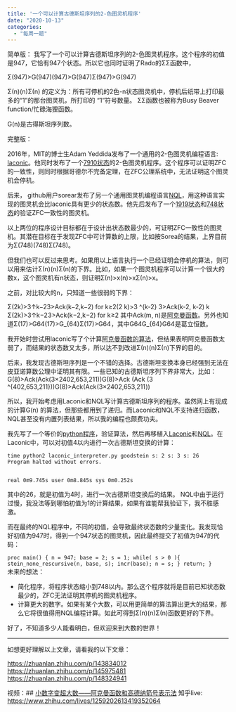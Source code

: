 ```yaml
---
title: '一个可以计算古德斯坦序列的2-色图灵机程序'
date: "2020-10-13"
categories:
  - "每周一题"
---
```


简单版：
我写了一个可以计算古德斯坦序列的2-色图灵机程序。这个程序的初值是947，它恰有947个状态。所以它也同时证明了Rado的<span class="katex--inline"><span class="katex"><span class="katex-mathml">Σ\Sigma</span><span class="katex-html" aria-hidden="true"><span class="base"><span class="mord">Σ</span></span></span></span></span>函数中，

<span class="katex--inline"><span class="katex"><span class="katex-mathml">Σ(947)>G(947)\Sigma(947)>G(947)</span><span class="katex-html" aria-hidden="true"><span class="base"><span class="mord">Σ</span><span class="mopen">(</span><span class="mord">9</span><span class="mord">4</span><span class="mord">7</span><span class="mclose">)</span><span class="mrel">></span></span><span class="base"><span class="mord mathdefault">G</span><span class="mopen">(</span><span class="mord">9</span><span class="mord">4</span><span class="mord">7</span><span class="mclose">)</span></span></span></span></span>

<span class="katex--inline"><span class="katex"><span class="katex-mathml">Σ(n)\Sigma(n)</span><span class="katex-html" aria-hidden="true"><span class="base"><span class="mord">Σ</span><span class="mopen">(</span><span class="mord mathdefault">n</span><span class="mclose">)</span></span></span></span></span> 的定义为：所有可停机的2色-n状态图灵机中，停机后纸带上打印最多的“1”的那台图灵机，所打印的 "1"符号数量。 <span class="katex--inline"><span class="katex"><span class="katex-mathml">Σ\Sigma</span><span class="katex-html" aria-hidden="true"><span class="base"><span class="mord">Σ</span></span></span></span></span>函数也被称为Busy Beaver function/忙碌海狸函数。

G(n)是古得斯坦序列数。

完整版：

2016年，MIT的博士生Adam Yeddida发布了一个通用的2-色图灵机编程语言: <a href="https://github.com/adamyedidia/parsimony">laconic</a>。他同时发布了一个<a href="https://github.com/adamyedidia/parsimony/blob/master/src/laconic/laconic_files/friedman.lac">7910状态</a>的2-色图灵机程序。这个程序可以证明ZFC的一致性，则同时根据哥德尔不完备定理，在ZFC公理系统中，无法证明这个图灵机会停机。

后来， github用户sorear发布了另一个通用图灵机编程语言<a href="https://github.com/sorear/metamath-turing-machines">NQL</a>，用这种语言实现的图灵机会比laconic具有更少的状态数。他先后发布了一个<a href="https://github.com/sorear/metamath-turing-machines/blob/master/sample_out/zf.tm">1919状态</a>和<a href="https://github.com/sorear/metamath-turing-machines/blob/master/sample_out/zf2.tm">748状态</a>的验证ZFC一致性的图灵机。

以上两位的程序设计目标都在于设计出状态数最少的，可证明ZFC一致性的图灵机。其潜在目标在于发现ZFC中可计算数的上限，比如按Sorea的结果，上界目前为<span class="katex--inline"><span class="katex"><span class="katex-mathml">Σ(748)\Sigma(748)</span><span class="katex-html" aria-hidden="true"><span class="base"><span class="mord">Σ</span><span class="mopen">(</span><span class="mord">7</span><span class="mord">4</span><span class="mord">8</span><span class="mclose">)</span></span></span></span></span>。

但我们也可以反过来思考。如果用以上语言执行一个已经证明会停机的算法，则可以用来估计<span class="katex--inline"><span class="katex"><span class="katex-mathml">Σ(n)\Sigma(n)</span><span class="katex-html" aria-hidden="true"><span class="base"><span class="mord">Σ</span><span class="mopen">(</span><span class="mord mathdefault">n</span><span class="mclose">)</span></span></span></span></span>的下界。比如，如果一个图灵机程序可以计算一个很大的数x，这个图灵机有n状态，则证明<span class="katex--inline"><span class="katex"><span class="katex-mathml">Σ(n)>x\Sigma(n)>x</span><span class="katex-html" aria-hidden="true"><span class="base"><span class="mord">Σ</span><span class="mopen">(</span><span class="mord mathdefault">n</span><span class="mclose">)</span><span class="mrel">></span></span><span class="base"><span class="mord mathdefault">x</span></span></span></span></span>。

之前，对比较大的n，只知道一些很弱的下界：

<span class="katex--inline"><span class="katex"><span class="katex-mathml">Σ(2k)>3↑k−23>Ack(k−2,k−2) for k≥2\Sigma(2 k)>3 \uparrow^{k-2} 3>Ack(k-2, k-2) \quad \text { for } k \geq 2</span><span class="katex-html" aria-hidden="true"><span class="base"><span class="mord">Σ</span><span class="mopen">(</span><span class="mord">2</span><span class="mord mathdefault" style="margin-right:.03148em;">k</span><span class="mclose">)</span><span class="mrel">></span></span><span class="base"><span class="mord">3</span><span class="mrel"><span class="mrel">↑</span><span class="msupsub"><span class="vlist-t"><span class="vlist-r"><span class="vlist" style="height:.849108em;"><span class="" style="top:-3.063em;margin-right:.05em;"><span class="sizing reset-size6 size3 mtight"><span class="mord mtight"><span class="mord mathdefault mtight" style="margin-right:.03148em;">k</span><span class="mbin mtight">−</span><span class="mord mtight">2</span></span></span></span></span></span></span></span></span></span><span class="base"><span class="mord">3</span><span class="mrel">></span></span><span class="base"><span class="mord mathdefault">A</span><span class="mord mathdefault">c</span><span class="mord mathdefault" style="margin-right:.03148em;">k</span><span class="mopen">(</span><span class="mord mathdefault" style="margin-right:.03148em;">k</span><span class="mbin">−</span></span><span class="base"><span class="mord">2</span><span class="mpunct">,</span><span class="mord mathdefault" style="margin-right:.03148em;">k</span><span class="mbin">−</span></span><span class="base"><span class="mord">2</span><span class="mclose">)</span><span class="mord text"><span class="mord"> for </span></span><span class="mord mathdefault" style="margin-right:.03148em;">k</span><span class="mrel">≥</span></span><span class="base"><span class="mord">2</span></span></span></span></span>
其中Ack(m, n)是<a href="https://www.zhihu.com/zvideo/1273790864729096192">阿克曼函数</a>。另外也知道<span class="katex--inline"><span class="katex"><span class="katex-mathml">Σ(17)>G64\Sigma(17)>G_{64}</span><span class="katex-html" aria-hidden="true"><span class="base"><span class="mord">Σ</span><span class="mopen">(</span><span class="mord">1</span><span class="mord">7</span><span class="mclose">)</span><span class="mrel">></span></span><span class="base"><span class="mord"><span class="mord mathdefault">G</span><span class="msupsub"><span class="vlist-t vlist-t2"><span class="vlist-r"><span class="vlist" style="height:.301108em;"><span class="" style="top:-2.55em;margin-left:0;margin-right:.05em;"><span class="sizing reset-size6 size3 mtight"><span class="mord mtight"><span class="mord mtight">6</span><span class="mord mtight">4</span></span></span></span></span><span class="vlist-s">​</span></span></span></span></span></span></span></span></span>，其中<span class="katex--inline"><span class="katex"><span class="katex-mathml">G64G_{64}</span><span class="katex-html" aria-hidden="true"><span class="base"><span class="mord"><span class="mord mathdefault">G</span><span class="msupsub"><span class="vlist-t vlist-t2"><span class="vlist-r"><span class="vlist" style="height:.301108em;"><span class="" style="top:-2.55em;margin-left:0;margin-right:.05em;"><span class="sizing reset-size6 size3 mtight"><span class="mord mtight"><span class="mord mtight">6</span><span class="mord mtight">4</span></span></span></span></span><span class="vlist-s">​</span></span></span></span></span></span></span></span></span>是葛立恒数。

我开始时尝试用laconic写了个计算<a href="https://github.com/YouhuaLi/metamath-turing-machines/blob/master/ackermann.nql">阿克曼函数的算法</a>，但结果表明阿克曼函数太弱了，而结果的状态数又太多，所以达不到改进<span class="katex--inline"><span class="katex"><span class="katex-mathml">Σ(n)\Sigma(n)</span><span class="katex-html" aria-hidden="true"><span class="base"><span class="mord">Σ</span><span class="mopen">(</span><span class="mord mathdefault">n</span><span class="mclose">)</span></span></span></span></span>下界的目的。

后来，我发现古德斯坦序列是一个不错的选择。古德斯坦变换本身已经强到无法在皮亚诺算数公理中证明其有限。一些已知的古德斯坦序列下界非常大，比如：
<span class="katex--inline"><span class="katex"><span class="katex-mathml">G(8)>Ack(Ack(3×2402,653,211))G(8)>Ack (Ack (3 \times 2^{402,653,211}))</span><span class="katex-html" aria-hidden="true"><span class="base"><span class="mord mathdefault">G</span><span class="mopen">(</span><span class="mord">8</span><span class="mclose">)</span><span class="mrel">></span></span><span class="base"><span class="mord mathdefault">A</span><span class="mord mathdefault">c</span><span class="mord mathdefault" style="margin-right:.03148em;">k</span><span class="mopen">(</span><span class="mord mathdefault">A</span><span class="mord mathdefault">c</span><span class="mord mathdefault" style="margin-right:.03148em;">k</span><span class="mopen">(</span><span class="mord">3</span><span class="mbin">×</span></span><span class="base"><span class="mord"><span class="mord">2</span><span class="msupsub"><span class="vlist-t"><span class="vlist-r"><span class="vlist" style="height:.814108em;"><span class="" style="top:-3.063em;margin-right:.05em;"><span class="sizing reset-size6 size3 mtight"><span class="mord mtight"><span class="mord mtight">4</span><span class="mord mtight">0</span><span class="mord mtight">2</span><span class="mpunct mtight">,</span><span class="mord mtight">6</span><span class="mord mtight">5</span><span class="mord mtight">3</span><span class="mpunct mtight">,</span><span class="mord mtight">2</span><span class="mord mtight">1</span><span class="mord mtight">1</span></span></span></span></span></span></span></span></span><span class="mclose">)</span><span class="mclose">)</span></span></span></span></span>

所以，我开始考虑用Laconic和NQL写计算古德斯坦序列的程序。虽然网上有现成的计算G(n) 的算法，但那些都用到了递归。而Laconic和NQL不支持递归函数，NQL甚至没有内置列表结果，所以我的编程也颇费功夫。

我先写了一个等价的<a href="https://github.com/YouhuaLi/metamath-turing-machines/blob/master/misc/goodstein_sequence.py">python程序</a>，验证算法，然后再移植入<a href="https://github.com/YouhuaLi/parsimony/blob/master/src/laconic/laconic_files/goodstein.lac">Laconic</a>和<a href="https://github.com/YouhuaLi/metamath-turing-machines/blob/master/goodstein_sequence.nql">NQL</a>。在Laconic中，可以对初值4以内进行一次古德斯坦变换的计算：

<code>time python2 laconic_interpreter.py goodstein
s: 2
s: 3
s: 26
Program halted without errors.

real    0m9.745s
user    0m8.845s
sys 0m0.252s
</code></pre>
其中的26，就是初值为4时，进行一次古德斯坦变换后的结果。
NQL中由于运行过慢，我没法等到哪怕初值为1的计算结果，如果有谁能帮我验证下，我不胜感激。

而在最终的NQL程序中，不同的初值，会导致最终状态数的少量变化。我发现恰好初值为947时，得到一个947状态的图灵机，因此最终提交了初值为947的代码：

<code>proc main() {
    n = 947;
    base = 2;
    s = 1;
    while( s > 0 ){
        stein_none_rescursive(n, base, s);
        incr(base);
        n = s;
    }
    return;
}
</code></pre>
未来的想法：
<ul>
 	<li>简化程序，将程序状态缩小到748以内。那么这个程序就将是目前已知状态数最少的，ZFC无法证明其停机的图灵机程序。</li>
 	<li>计算更大的数字。如果有某个大数，可以用更简单的算法算出更大的结果，那么它将很值得用NQL编程计算。如此可得到<span class="katex--inline"><span class="katex"><span class="katex-mathml">Σ(n)\Sigma(n)</span><span class="katex-html" aria-hidden="true"><span class="base"><span class="mord">Σ</span><span class="mopen">(</span><span class="mord mathdefault">n</span><span class="mclose">)</span></span></span></span></span>函数更好的下界。</li>
</ul>
好了，不知道多少人能看明白，但欢迎来到大数的世界！

<hr />

如想更好理解以上文章，请看我的以下文章：

<a href="https://zhuanlan.zhihu.com/p/143834012">https://zhuanlan.zhihu.com/p/143834012</a>
<a href="https://zhuanlan.zhihu.com/p/145975481">https://zhuanlan.zhihu.com/p/145975481</a>
<a href="https://zhuanlan.zhihu.com/p/148324941">https://zhuanlan.zhihu.com/p/148324941</a>

视频：## <a href="https://www.zhihu.com/zvideo/1273790864729096192">小数字变超大数——阿克曼函数和高德纳箭号表示法</a>
知乎live: <a href="https://www.zhihu.com/lives/1259202613419352064">https://www.zhihu.com/lives/1259202613419352064</a>